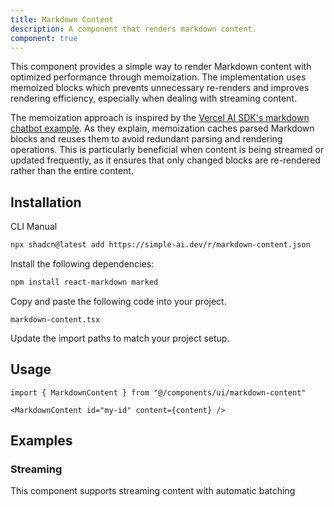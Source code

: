 ```yaml
---
title: Markdown Content
description: A component that renders markdown content.
component: true
---
```


<ComponentPreview
  name="markdown-content-demo"
  title="Markdown Content"
  description="A markdown content component"
/>

This component provides a simple way to render Markdown content with optimized performance through memoization. The implementation uses memoized blocks which prevents unnecessary re-renders and improves rendering efficiency, especially when dealing with streaming content.

The memoization approach is inspired by the [Vercel AI SDK's markdown chatbot example](https://sdk.vercel.ai/cookbook/next/markdown-chatbot-with-memoization). As they explain, memoization caches parsed Markdown blocks and reuses them to avoid redundant parsing and rendering operations. This is particularly beneficial when content is being streamed or updated frequently, as it ensures that only changed blocks are re-rendered rather than the entire content.

## Installation

<Tabs defaultValue="cli">

<TabsList>
  <TabsTrigger value="cli">CLI</TabsTrigger>
  <TabsTrigger value="manual">Manual</TabsTrigger>
</TabsList>
<TabsContent value="cli">

```bash
npx shadcn@latest add https://simple-ai.dev/r/markdown-content.json
```

</TabsContent>

<TabsContent value="manual">

<Steps>

<Step>Install the following dependencies:</Step>

```bash
npm install react-markdown marked
```

<Step>Copy and paste the following code into your project.</Step>

`markdown-content.tsx`

<ComponentSource name="markdown-content" />

<Step>Update the import paths to match your project setup.</Step>

</Steps>

</TabsContent>

</Tabs>

## Usage

```tsx
import { MarkdownContent } from "@/components/ui/markdown-content"
```

```tsx
<MarkdownContent id="my-id" content={content} />
```

## Examples

### Streaming

This component supports streaming content with automatic batching 

<ComponentPreview
  name="markdown-streaming-demo"
  title="Markdown Streaming"
  description="A markdown content component that streams content"
/>


